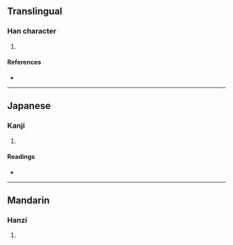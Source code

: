 {{character info/new}}
==Translingual==

===Han character===
{{Han char|rn=9|rad=人|as=14|sn=16|four=|canj=OYLR|ids=⿰亻遣}}

# {{defn|Han|sort=人14}}

====References====
* {{Han ref|kx=0120.070|dkj=01235|dj=0253.220|hdz=10231.010|uh=5119|ud=20761}}

----

==Japanese==

===Kanji===
{{ja-kanji|grade=|rs=人14}}

# {{defn|lang=ja|sort=人14}}

====Readings====
* {{ja-readings|on=[[けん]] (ken)|kun=[[ひらく]] (hiraku)}}

----

==Mandarin==

===Hanzi===
{{cmn-hanzi|pin=[[qiàn]] ([[qian4]])|wg=ch'ien<sup>4</sup>}}

# {{defn|lang=cmn|sort=人14}}